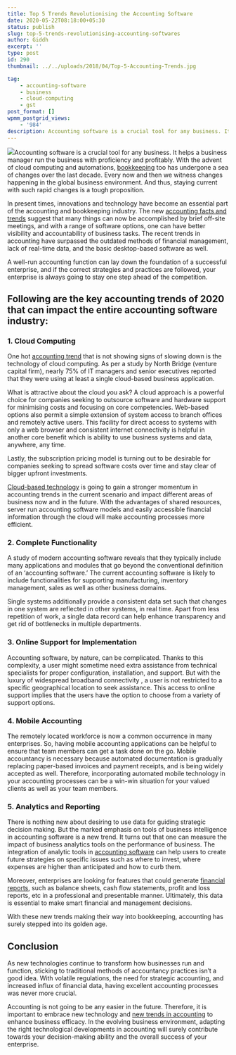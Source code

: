 ```yaml
---
title: Top 5 Trends Revolutionising the Accounting Software
date: 2020-05-22T08:18:00+05:30
status: publish
slug: top-5-trends-revolutionising-accounting-softwares
author: Giddh
excerpt: ''
type: post
id: 290
thumbnail: ../../uploads/2018/04/Top-5-Accounting-Trends.jpg

tag:
    - accounting-software
    - business
    - cloud-computing
    - gst
post_format: []
wpmm_postgrid_views:
    - '984'
description: Accounting software is a crucial tool for any business. It helps a business manager run the business with proficiency
---
```

<img class="wp-block-image size-large" src ="https://miro.medium.com/max/1144/0*hBdHVr5ODSSDVlUh" />Accounting software is a crucial tool for any business. It helps a business manager run the business with proficiency and profitably. With the advent of cloud computing and automations, [bookkeeping](https://giddh.com/blog/accounting-can-be-beautiful) too has undergone a sea of changes over the last decade. Every now and then we witness changes happening in the global business environment. And thus, staying current with such rapid changes is a tough proposition.

In present times, innovations and technology have become an essential part of the accounting and bookkeeping industry. The new [accounting facts and trends](https://giddh.com/blog/how-to-use-accounting-software-for-business/) suggest that many things can now be accomplished by brief off-site meetings, and with a range of software options, one can have better visibility and accountability of business tasks. The recent trends in accounting have surpassed the outdated methods of financial management, lack of real-time data, and the basic desktop-based software as well.

A well-run accounting function can lay down the foundation of a successful enterprise, and if the correct strategies and practices are followed, your enterprise is always going to stay one step ahead of the competition.

**Following are the key accounting trends of 2020 that can impact the entire accounting software industry:**
------------------------------------------------------------------------------------------------------------

### **1**. **Cloud Computing**

One hot [accounting trend](https://giddh.com/blog/how-to-use-accounting-software-for-business/) that is not showing signs of slowing down is the technology of cloud computing. As per a study by North Bridge (venture capital firm), nearly 75% of IT managers and senior executives reported that they were using at least a single cloud-based business application.

What is attractive about the cloud you ask? A cloud approach is a powerful choice for companies seeking to outsource software and hardware support for minimising costs and focusing on core competencies. Web-based options also permit a simple extension of system access to branch offices and remotely active users. This facility for direct access to systems with only a web browser and consistent internet connectivity is helpful in another core benefit which is ability to use business systems and data, anywhere, any time.

Lastly, the subscription pricing model is turning out to be desirable for companies seeking to spread software costs over time and stay clear of bigger upfront investments.

[Cloud-based technology](https://giddh.com/cloud-accounting-software) is going to gain a stronger momentum in accounting trends in the current scenario and impact different areas of business now and in the future. With the advantages of shared resources, server run accounting software models and easily accessible financial information through the cloud will make accounting processes more efficient.

### **2. Complete Functionality**

A study of modern accounting software reveals that they typically include many applications and modules that go beyond the conventional definition of an ‘accounting software.’ The current accounting software is likely to include functionalities for supporting manufacturing, inventory management, sales as well as other business domains.

Single systems additionally provide a consistent data set such that changes in one system are reflected in other systems, in real time. Apart from less repetition of work, a single data record can help enhance transparency and get rid of bottlenecks in multiple departments.

### **3. Online Support for Implementation**

Accounting software, by nature, can be complicated. Thanks to this complexity, a user might sometime need extra assistance from technical specialists for proper configuration, installation, and support. But with the luxury of widespread broadband connectivity , a user is not restricted to a specific geographical location to seek assistance. This access to online support implies that the users have the option to choose from a variety of support options.

### 4. **Mobile Accounting**

The remotely located workforce is now a common occurrence in many enterprises. So, having mobile accounting applications can be helpful to ensure that team members can get a task done on the go. Mobile accountancy is necessary because automated documentation is gradually replacing paper-based invoices and payment receipts, and is being widely accepted as well. Therefore, incorporating automated mobile technology in your accounting processes can be a win-win situation for your valued clients as well as your team members.

### **5. Analytics and Reporting**

There is nothing new about desiring to use data for guiding strategic decision making. But the marked emphasis on tools of business intelligence in accounting software is a new trend. It turns out that one can measure the impact of business analytics tools on the performance of business. The integration of analytic tools in [accounting software](https://giddh.com) can help users to create future strategies on specific issues such as where to invest, where expenses are higher than anticipated and how to curb them.

Moreover, enterprises are looking for features that could generate [financial reports](https://giddh.com/financial-reporting), such as balance sheets, cash flow statements, profit and loss reports, etc in a professional and presentable manner. Ultimately, this data is essential to make smart financial and management decisions.

With these new trends making their way into bookkeeping, accounting has surely stepped into its golden age.

**Conclusion**
--------------

As new technologies continue to transform how businesses run and function, sticking to traditional methods of accountancy practices isn’t a good idea. With volatile regulations, the need for strategic accounting, and increased influx of financial data, having excellent accounting processes was never more crucial.

Accounting is not going to be any easier in the future. Therefore, it is important to embrace new technology and [new trends in accounting](https://giddh.com/blog/emerging-trends-in-accounting) to enhance business efficacy. In the evolving business environment, adapting the right technological developments in accounting will surely contribute towards your decision-making ability and the overall success of your enterprise.